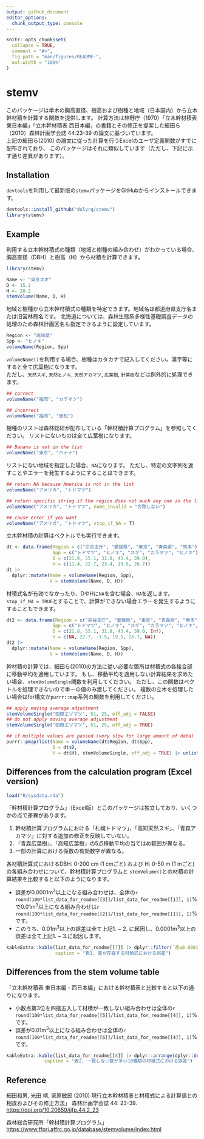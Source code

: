 ```yaml
---
output: github_document
editor_options: 
  chunk_output_type: console
---
```


<!-- README.md is generated from README.Rmd. Please edit that file -->

```r
knitr::opts_chunk$set(
  collapse = TRUE,
  comment = "#>",
  fig.path = "man/figures/README-",
  out.width = "100%"
)
```

# stemv

<!-- badges: start -->
<!-- badges: end -->

このパッケージは単木の胸高直径、樹高および樹種と地域（日本国内）から立木幹材積を計算する関数を提供します。
計算方法は林野庁（1970）「立木幹材積表 東日本編」「立木幹材積表 西日本編」の書籍とその修正を提案した細田ら（2010）森林計画学会誌 44:23-39 の論文に基づいています。  
上記の細田ら(2010) の論文に従った計算を行うExcelのユーザ定義関数がすでに配布されており、
このパッケージはそれに類似しています（ただし、下記に示す通り差異があります）。


## Installation

`devtools`を利用して最新版の`stemv`パッケージをGitHubからインストールできます。

```r
devtools::install_github("dulvrq/stemv")
library(stemv)
```

## Example

利用する立木幹材積式の種類（地域と樹種の組み合わせ）がわかっている場合、胸高直径（DBH）と樹高（H）から材積を計算できます。

```r
library(stemv)

Name <- "東京スギ"
D <- 15.1
H <- 20.2
stemVolume(Name, D, H)
```

地域と樹種から立木幹材積式の種類を特定できます。地域名は都道府県支庁名または旧営林局名です。
北海道については、森林生態系多様性基礎調査データの処理のため森林計画区名も指定できるように設定しています。

```r
Region <- "高知県"
Spp <- "ヒノキ"
volumeName(Region, Spp)
```

`volumeName()`を利用する場合、樹種はカタカナで記入してください。漢字等にすると全て広葉樹になります。  
ただし、`天然スギ`, `天然ヒノキ`, `天然アカマツ`, `広葉樹`, `針葉樹`などは例外的に処理できます。

```r
## correct
volumeName("福岡", "カラマツ")

## incorrect
volumeName("福岡", "唐松")
```

樹種のリストは森林総研が配布している「幹材積計算プログラム」を参照してください。
リストにないものは全て広葉樹になります。

```r
## Banana is not in the list
volumeName("東京", "バナナ")
```

リストにない地域を指定した場合、`NA`になります。
ただし、特定の文字列を返すことやエラーを発生するようにすることはできます。

```r
## return NA because America is not in the list
volumeName("アメリカ", "トドマツ")
```
```r
## return specific string if the region does not much any one in the list
volumeName("アメリカ", "トドマツ", name_invalid = "合致しない")
```
```r
## cause error if you want
volumeName("アメリカ", "トドマツ", stop_if_NA = T)
```

立木幹材積の計算はベクトルでも実行できます。

```r
dt <- data.frame(Region = c("宗谷支庁", "愛媛県", "東京", "青森県", "熊本"),
                 Spp = c("トドマツ", "ヒノキ", "スギ", "カラマツ", "ヒノキ"),
                 D = c(21.8, 55.1, 31.8, 43.4, 39.0),
                 H = c(11.4, 22.7, 23.4, 19.5, 26.7))
dt |> 
  dplyr::mutate(Name = volumeName(Region, Spp),
                V = stemVolume(Name, D, H))
```

材積式名が有効でなかったり、DやHに`NA`を含む場合、`NA`を返します。
`stop_if_NA = TRUE`とすることで、計算ができない場合エラーを発生するようにすることもできます。

```r
dt2 <- data.frame(Region = c("宗谷支庁", "愛媛県", "東京", "青森県", "熊本", "南極"),
                 Spp = c("トドマツ", "ヒノキ", "スギ", "カラマツ", "ヒノキ", "アザラシ"),
                 D = c(21.8, 55.1, 31.8, 43.4, 39.0, Inf),
                 H = c(NA, 22.7, -1.5, 19.5, 26.7, NA))
dt2 |> 
  dplyr::mutate(Name = volumeName(Region, Spp),
                V = stemVolume(Name, D, H))
```

幹材積の計算では、細田ら(2010)の方法に従い必要な箇所は材積式の各接合部に移動平均を適用しています。
もし、移動平均を適用しない計算結果を求めたい場合、`stemVolumeSingle`関数を利用してください。
ただし、この関数はベクトルを処理できないので単一の値のみ渡してください。
複数の立木を処理したい場合はfor構文か`purrr::map`系列の関数を利用してください。

```r
## apply moving average adjustment
stemVolumeSingle("函館エゾマツ", 51, 25, off_adj = FALSE)
## do not apply moving average adjustment
stemVolumeSingle("函館エゾマツ", 51, 25, off_adj = TRUE)
```

```r
## if multiple values are passed (very slow for large amount of data)
purrr::pmap(list(Name = volumeName(dt$Region, dt$Spp),
                 D = dt$D,
                 H = dt$H), stemVolumeSingle, off_adj = TRUE) |> unlist()
```

## Differences from the calculation program (Excel version)

```r
load("R/sysdata.rda")
```

「幹材積計算プログラム」（Excel版）とこのパッケージは独立しており、いくつかの点で差異があります。  

1. 幹材積計算プログラムにおける「札幌トドマツ」、「高知天然スギ」、「青森アカマツ」に対する追加の修正を反映していない。
1. 「青森広葉樹」、「高知広葉樹」の5点移動平均の当てはめ範囲が異なる。
1. 一部の計算における係数の有効数字が異なる。

各材積計算式におけるDBH: 0-200 cm (1 cmごと) および H: 0-50 m (1 mごと) の各組み合わせについて、幹材積計算プログラムと
`stemVolume()`との材積の計算結果を比較すると以下のようになります。

- 誤差が0.0001m<sup>3</sup>以上になる組み合わせは、全体の`r round(100*list_data_for_readme[[3]]/list_data_for_readme[[1]], 1)`%で0.01m<sup>3</sup>以上になる組み合わせは`r round(100*list_data_for_readme[[2]]/list_data_for_readme[[1]], 1)`%です。
- このうち、0.01m<sup>3</sup>以上の誤差は全て上記1. ~ 2. に起因し、0.0001m<sup>3</sup>以上の誤差は全て上記1. ~ 3.に起因します。

```r
kableExtra::kable(list_data_for_readme[[7]] |> dplyr::filter(`差≥0.0001の数` > 0),
                  caption = "表1. 差が存在する材積式における誤差")
```


## Differences from the stem volume table 

「立木幹材積表 東日本編・西日本編」における幹材積表と比較すると以下の通りになります。

- 小数点第3位を四捨五入して材積が一致しない組み合わせは全体の`r round(100*list_data_for_readme[[5]]/list_data_for_readme[[4]], 1)`%です。
- 誤差が0.01m<sup>3</sup>以上になる組み合わせは全体の`r round(100*list_data_for_readme[[6]]/list_data_for_readme[[4]], 1)`%です。

```r
kableExtra::kable(list_data_for_readme[[8]] |> dplyr::arrange(dplyr::desc(`一致しない数`)) |> head(10),
              caption = "表2. 一致しない数が多い10種類の材積式における誤差")
```

## Reference

細田和男, 光田 靖, 家原敏郎 (2010) 現行立木幹材積表と材積式による計算値との相違およびその修正方法」 森林計画学会誌 44: 23-39.
[https://doi.org/10.20659/jjfp.44.2_23](https://doi.org/10.20659/jjfp.44.2_23)  

森林総合研究所「幹材積計算プログラム」
[https://www.ffpri.affrc.go.jp/database/stemvolume/index.html](https://www.ffpri.affrc.go.jp/database/stemvolume/index.html)  
